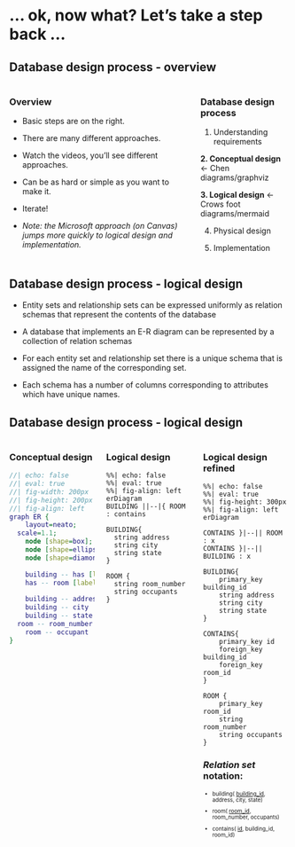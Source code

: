 
# ... ok, now what?  Let's take a step back ...

## Database design process - overview

:::: {.columns}
::: {.column}
### Overview

- Basic steps are on the right.
- There are many different approaches.
- Watch the videos, you'll see different approaches.
- Can be as hard or simple as you want to make it.
- Iterate!

- *Note: the Microsoft approach (on Canvas) jumps more
quickly to logical design and implementation.*

:::
::: {.column}

### Database design process

1. Understanding requirements

**2. Conceptual design** <- Chen diagrams/graphviz

**3. Logical design** <- Crows foot diagrams/mermaid

4. Physical design

5. Implementation

:::
::::

## Database design process - logical design

* Entity sets and relationship sets can be expressed uniformly as relation schemas that represent the contents of the database

* A database that implements an E-R diagram can be represented by a collection of relation schemas

* For each entity set and relationship set there is a unique schema that is assigned the name of the corresponding set.

* Each schema has a number of columns corresponding to attributes which have unique names.

## Database design process - logical design

:::: {.columns}
::: {.column width=30%}
### Conceptual design

```dot
//| echo: false
//| eval: true
//| fig-width: 200px
//| fig-height: 200px
//| fig-align: left
graph ER {
	layout=neato;
  scale=1.1;
	node [shape=box]; building; room;
	node [shape=ellipse]; address, city, state, occupant, room_number
	node [shape=diamond,style=filled,color=lightgrey]; has
	
	building -- has [label="1",len=1.00]
	has -- room [label="n",len=1.00]
	
	building -- address
	building -- city
	building -- state
  room -- room_number
	room -- occupant
}
```
:::

::: {.column width=30%}
### Logical design
```mermaid
%%| echo: false
%%| eval: true
%%| fig-align: left
erDiagram
BUILDING ||--|{ ROOM : contains

BUILDING{
  string address
  string city
  string state
}

ROOM {
  string room_number
  string occupants
}
```

:::
::: {.column width=30%}
### Logical design refined

```mermaid
%%| echo: false
%%| eval: true
%%| fig-height: 300px
%%| fig-align: left
erDiagram
    
CONTAINS }|--|| ROOM : x
CONTAINS }|--|| BUILDING : x

BUILDING{
    primary_key building_id
    string address
    string city
    string state
}

CONTAINS{
    primary_key id
    foreign_key building_id
    foreign_key room_id
}

ROOM {
    primary_key room_id
    string room_number
    string occupants
}
```
### *Relation set* notation:

<div style="font-size: 0.70em; margin-top:0.0em">
* building( <ins>building_id</ins>, address, city, state)

* room( <ins>room_id</ins>, room_number, occupants)

* contains( <ins>id</ins>, building_id, room_id)
</div>
:::
::::


